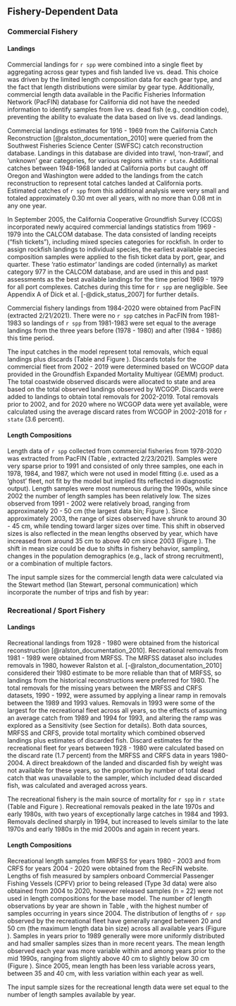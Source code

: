 ## Fishery-Dependent Data

### Commercial Fishery

#### Landings

Commercial landings for `r spp` were combined into a single fleet by aggregating across gear types and fish landed live vs. dead. This choice was driven by the limited length composition data for each gear type, and the fact that length distributions were similar by gear type. Additionally, commercial length data available in the Pacific Fisheries Information Network (PacFIN) database for California did not have the needed information to identify samples from live vs. dead fish (e.g., condition code), preventing the ability to evaluate the data based on live vs. dead landings. 

Commercial landings estimates for 1916 - 1969 from the California Catch Reconstruction [@ralston_documentation_2010] were queried from the Southwest Fisheries Science Center (SWFSC) catch reconstruction database. Landings in this database are divided into trawl, 'non-trawl', and 'unknown' gear categories, for various regions within `r state`. Additional catches between 1948-1968 landed at California ports but caught off Oregon and Washington were added to the landings from the catch reconstruction to represent total catches landed at California ports. Estimated catches of `r spp` from this additional analysis were very small and totaled approximately 0.30 mt over all years, with no more than 0.08 mt in any one year.

In September 2005, the California Cooperative Groundfish Survey (CCGS) incorporated newly acquired commercial landings statistics from 1969 - 1979 into the CALCOM database. The data consisted of landing receipts ("fish tickets"), including mixed species categories for rockfish. In order to assign rockfish landings to individual species, the earliest available species composition samples were applied to the fish ticket data by port, gear, and quarter. These 'ratio estimator' landings are coded (internally) as market category 977 in the CALCOM database, and are used in this and past assessments as the best available landings for the time period 1969 - 1979 for all port complexes. Catches during this time for `r spp` are negligible. See Appendix A of Dick et al. [-@dick_status_2007] for further details.

Commercial fishery landings from 1984-2020 were obtained from PacFIN (extracted 2/21/2021). There were no `r spp` catches in PacFIN from 1981-1983 so landings of `r spp` from 1981-1983 were set equal to the average landings from the three years before (1978 - 1980) and after (1984 - 1986) this time period. 

The input catches in the model represent total removals, which equal landings plus discards (Table \ref{tab:allcatches} and Figure \ref{fig:catch}). Discards totals for the commercial fleet from 2002 - 2019 were determined based on WCGOP data provided in the Groundfish Expanded Mortality Multiyear (GEMM) product. The total coastwide observed discards were allocated to state and area based on the total observed landings observed by WCGOP. Discards were added to landings to obtain total removals for 2002-2019. Total removals prior to 2002, and for 2020 where no WCGOP data were yet available, were calculated using the average discard rates from WCGOP in 2002-2018 for `r state` (3.6 percent).


#### Length Compositions 

Length data of `r spp` collected from commercial fisheries from 1978-2020 was extracted from PacFIN (Table \ref{tab:com-len-samps}, extracted 2/23/2021). Samples were very sparse prior to 1991 and consisted of only three samples, one each in 1978, 1984, and 1987, which were not used in model fitting (i.e. used as a 'ghost' fleet, not fit by the model but implied fits reflected in diagnostic output). Length samples were most numerous during the 1990s, while since 2002 the number of length samples has been relatively low. The sizes observed from 1991 - 2002 were relatively broad, ranging from approximately 20 - 50 cm (the largest data bin; Figure \ref{fig:com-len-data}). Since approximately 2003, the range of sizes observed have shrunk to around 30 - 45 cm, while tending toward larger sizes over time. This shift in observed sizes is also reflected in the mean lengths observed by year, which have increased from around 35 cm to above 40 cm since 2003 (Figure \ref{fig:mean-com-len-data}). The shift in mean size could be due to shifts in fishery behavior, sampling, changes in the population demographics (e.g., lack of strong recruitment), or a combination of multiple factors. 

The input sample sizes for the commercial length data were calculated via the Stewart method (Ian Stewart, personal communication) which incorporate the number of trips and fish by year:

\begin{centering}

Input effN = $N_{\text{trips}} + 0.138 * N_{\text{fish}}$ if $N_{\text{fish}}/N_{\text{trips}}$ is $<$ 44

Input effN = $7.06 * N_{\text{trips}}$ if $N_{\text{fish}}/N_{\text{trips}}$ is $\geq$ 44

\end{centering}


### Recreational / Sport Fishery

#### Landings

Recreational landings from 1928 - 1980 were obtained from the historical reconstruction [@ralston_documentation_2010]. Recreational removals from 1981 - 1989 were obtained from MRFSS. The MRFSS dataset also includes removals in 1980, however Ralston et al. [-@ralston_documentation_2010] considered their 1980 estimate to be more reliable than that of MRFSS, so landings from the historical reconstructions were preferred for 1980. The total removals for the missing years between the MRFSS and CRFS datasets, 1990 - 1992, were assumed by applying a linear ramp in removals between the 1989 and 1993 values. Removals in 1993 were some of the largest for the recreational fleet across all years, so the effects of assuming an average catch from 1989 and 1994 for 1993, and altering the ramp was explored as a Sensitivity (see Section \ref{sensitivity-analyses} for details). Both data sources, MRFSS and CRFS, provide total mortality which combined observed landings plus estimates of discarded fish. Discard estimates for the recreational fleet for years between 1928 - 1980 were calculated based on the discard rate (1.7 percent) from the MRFSS and CRFS data in years 1980-2004. A direct breakdown of the landed and discarded fish by weight was not available for these years, so the proportion by number of total dead catch that was unavailable to the sampler, which included dead discarded fish, was calculated and averaged across years.  

The recreational fishery is the main source of mortality for `r spp` in `r state` (Table \ref{tab:allcatches} and Figure \ref{fig:catch}). Recreational removals peaked in the late 1970s and early 1980s, with two years of exceptionally large catches in 1984 and 1993. Removals declined sharply in 1994, but increased to levels similar to the late 1970s and early 1980s in the mid 2000s and again in recent years. 


#### Length Compositions 

Recreational length samples from MRFSS for years 1980 - 2003 and from CRFS for years 2004 - 2020 were obtained from the RecFIN website. Lengths of fish measured by samplers onboard Commercial Passenger Fishing Vessels (CPFV) prior to being released (Type 3d data) were also obtained from 2004 to 2020, however released samples (n = 22) were not used in length compositions for the base model. The number of length observations by year are shown in Table \ref{tab:len-samps}, with the highest number of samples occurring in years since 2004. The distribution of lengths of `r spp` observed by the recreational fleet have generally ranged between 20 and 50 cm (the maximum length data bin size) across all available years (Figure \ref{fig:rec-len-data}). Samples in years prior to 1989 generally were more uniformly distributed and had smaller samples sizes than in more recent years. The mean length observed each year was more variable within and among years prior to the mid 1990s, ranging from slightly above 40 cm to slightly below 30 cm (Figure \ref{fig:mean-rec-len-data}). Since 2005, mean length has been less variable across years, between 35 and 40 cm, with less variation within each year as well.

The input sample sizes for the recreational length data were set equal to the number of length samples available by year. 

